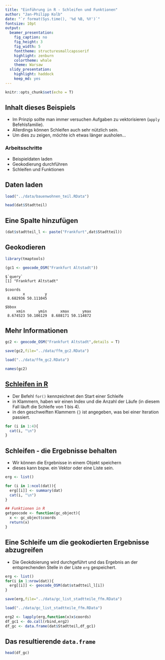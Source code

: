 ```yaml
---
title: "Einführung in R - Schleifen und Funktionen"
author: "Jan-Philipp Kolb"
date: "`r format(Sys.time(), '%d %B, %Y')`"
fontsize: 10pt
output: 
  beamer_presentation: 
    fig_caption: no
    fig_height: 3
    fig_width: 5
    fonttheme: structuresmallcapsserif
    highlight: zenburn
    colortheme: whale
    theme: Warsaw
  slidy_presentation: 
    highlight: haddock
    keep_md: yes
---
```


```r
knitr::opts_chunk$set(echo = T)
```

## Inhalt dieses Beispiels

- Im Prinzip sollte man immer versuchen Aufgaben zu vektorisieren (`apply` Befehlsfamilie).
- Allerdings können Schleifen auch sehr nützlich sein. 
- Um dies zu zeigen, möchte ich etwas länger ausholen...

### Arbeitsschritte

- Beispieldaten laden
- Geokodierung durchführen
- Schleifen und Funktionen

## Daten laden

```r
load("../data/bauenwohnen_teil.RData")
```

```r
head(dat$Stadtteil)
```

## Eine Spalte hinzufügen

```r
(dat$stadtteil_l <- paste("Frankfurt",dat$Stadtteil))
```

## Geokodieren

```r
library(tmaptools)
```

```r
(gc1 <- geocode_OSM("Frankfurt Altstadt"))
```

```
$`query`
[1] "Frankfurt Altstadt"

$coords
        x         y 
 8.682936 50.111045 

$bbox
     xmin      ymin      xmax      ymax 
 8.674523 50.106129  8.688171 50.114872 
```

## Mehr Informationen

```r
gc2 <- geocode_OSM("Frankfurt Altstadt",details = T)
```

```r
save(gc2,file="../data/ffm_gc2.RData")
```

```r
load("../data/ffm_gc2.RData")
```

```r
names(gc2)
```


## [**Schleifen in R**](https://www.datacamp.com/community/tutorials/tutorial-on-loops-in-r)

- Der Befehl `for()` kennzeichnet den Start einer Schleife 
- in Klammern, haben wir einen Index und die Anzahl der Läufe (in diesem Fall läuft die Schleife von 1 bis 4).
- in den geschweiften Klammern `{}` ist angegeben, was bei einer Iteration passiert.

```r
for (i in 1:4){
  cat(i, "\n")
}
```

## Schleifen - die Ergebnisse behalten

- Wir können die Ergebnisse in einem Objekt speichern
- dieses kann bspw. ein Vektor oder eine Liste sein. 

```r
erg <- list()

for (i in 1:ncol(dat)){
  erg[[i]] <- summary(dat)
  cat(i, "\n")
}
```



```r
## Funktionen in R
getgeocode <- function(gc_object){
  x <- gc_object$coords
  return(x)
}
```


## Eine Schleife um die geokodierten Ergebnisse abzugreifen

- Die Geokdoierung wird durchgeführt und das Ergebnis an der entsprechenden Stelle in der Liste `erg` gespeichert. 

```r
erg <- list()
for(i in 1:nrow(dat)){
  erg[[i]] <- geocode_OSM(dat$stadtteil_l[i])
}
```

```r
save(erg,file="../data/gc_list_stadtteile_ffm.RData")
```

```r
load("../data/gc_list_stadtteile_ffm.RData")
```

```r
erg2 <- lapply(erg,function(x)x$coords)
df_gc1 <- do.call(rbind,erg2)
df_gc <- data.frame(dat$Stadtteil,df_gc1)
```

## Das resultierende `data.frame`

```r
head(df_gc)
```


